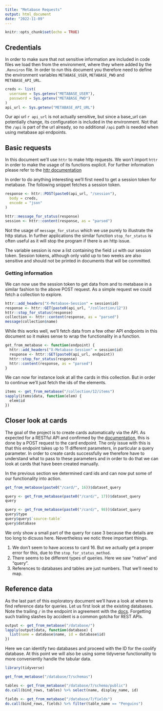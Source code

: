 ```yaml
---
title: "Metabase Requests"
output: html_document
date: "2022-11-09"
---
```


```r
knitr::opts_chunk$set(echo = TRUE)
```

## Credentials

In order to make sure that not sensitive information are included in code files
we load then from the environment, where they where added by the `.Renviron`
file. In order to run this document you therefore need to define the
environment variables `METABASE_USER`, `METABASE_PWD` and `METABASE_API_URL`.

```r
creds <- list(
  username = Sys.getenv("METABASE_USER"),
  password = Sys.getenv("METABASE_PWD")
)
api_url <- Sys.getenv("METABASE_API_URL")
```

Our api url `r api_url` is not actually sensitive, but since a base_url can
potentially change, its configuration is included in the
environment. Not that the `/api` is part of the url already, so no additional
`/api` path is needed when using metabase api endpoints.

## Basic requests

In this document we'll use `httr` to make http requests. We won't import
`httr` in order to make the usage of its functions explicit. For further
information please refer to the
[httr documentation](https://httr.r-lib.org/index.html)

In order to do
anything interesting we'll first need to get a session token for metabase.
The following snippet fetches a session token.

```r
response <- httr::POST(paste0(api_url, "/session"),
  body = creds,
  encode = "json"
)

httr::message_for_status(response)
session <- httr::content(response, as = "parsed")
```

Not the usage of `message_for_status` which we use purely to illustrate the
http status. In further applications the similar function `stop_for_status`
is often useful as it will stop the program if there is an http issue.

The variable session is now a list containing the field `id` with our session
token. Session tokens, although only valid up to two weeks are also sensitive
and should not be printed in documents that will be committed.

### Getting information

We can now use the session token to get data from and to metabase in a similar
fashion to the above POST request. As a simple request we could fetch a
collection to explore.

```r
httr::add_headers("X-Metabase-Session" = session$id)
response <- httr::GET(paste0(api_url, "/collection/12"))
httr::stop_for_status(response)
collection <- httr::content(response, as = "parsed")
message(collection$name)
```

While this works well, we'll fetch data from a few other API endpoints in this
document so it makes sense to wrap the functionality in a function.

```r
get_from_metabase <- function(endpoint) {
  httr::add_headers("X-Metabase-Session" = session$id)
  response <- httr::GET(paste0(api_url, endpoint))
  httr::stop_for_status(response)
  httr::content(response, as = "parsed")
}
```

We can now for instance look at all the cards in this collection. But in order
to continue we'll just fetch the ids of the elements.

```r
items <- get_from_metabase("/collection/12/items")
sapply(items$data, function(elem) {
  elem$id
})
```

## Closer look at cards

The goal of the project is to create cards automatically via the API. As
expected for a RESTful API and confirmed by the [documentation](https://www.metabase.com/docs/latest/api/card#post-apicard),
this is done by a POST request to the card endpoint. The only issue with this is
that this endpoint takes up to 11 different parameters, in particular a query
parameter. In order to create cards successfully we therefore have to understand
what to pass to these parameters and in order to do that we can look at cards
that have been created manually.

In the previous section we determined card ids and can now put some of our
functionality into action.

```r
get_from_metabase(paste0("/card/", 16))$dataset_query
```

```r
query <- get_from_metabase(paste0("/card/", 17))$dataset_query
query
```

```r
query <- get_from_metabase(paste0("/card/", 98))$dataset_query
query$type
query$query$`source-table`
query$database
```

We only show a small part of the query for case 3 because the details are too
long to dicsuss here. Nevertheless we notic three important things.

1. We don't seem to
have access to card 16. But we actually get a proper error for this, due to
the `stop_for_status_method`.
2. There seems to be different types of queries. Here we saw "native" and
"query".
3. References to databases and tables are just numbers. That we'll need to map.

## Reference data

As the last part of this exploratory document we'll have a look at where to
find reference data for queries. Let us first look at the existing databases.
Note the trailing `/` in the endpoint in agreement with the [docs](https://www.metabase.com/docs/latest/api/database#get-apidatabase).
Forgetting such trailing slashes by accident is a common gotcha for REST APIs.

```r
output <- get_from_metabase("/database/")
lapply(output$data, function(database) {
  list(name = database$name, id = database$id)
})
```

Here we can identify two databases and proceed with the ID for the coolify
database. At this point we will also be using some tidyverse functionality to
more conveniently handle the tabular data.

```r
library(tidyverse)
```

```r
get_from_metabase("/database/7/schemas")

tables <- get_from_metabase("/database/7/schema/public")
do.call(bind_rows, tables) %>% select(name, display_name, id)
```

```r
fields <- get_from_metabase("/database/7/fields")
do.call(bind_rows, fields) %>% filter(table_name == "Penguins")
```
